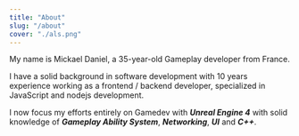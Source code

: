 ```yaml
---
title: "About"
slug: "/about"
cover: "./als.png"
---
```


My name is Mickael Daniel, a 35-year-old Gameplay developer from France.

I have a solid background in software development with 10 years experience working as a frontend / backend developer, specialized in JavaScript and nodejs development.

I now focus my efforts entirely on Gamedev with ***Unreal Engine 4*** with solid knowledge of ***Gameplay Ability System***, ***Networking***, ***UI*** and ***C++***.